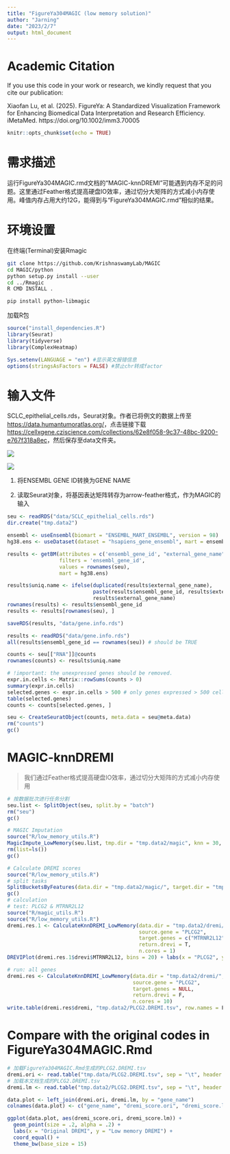 ```yaml
---
title: "FigureYa304MAGIC (low memory solution)"
author: "Jarning"
date: "2023/2/7"
output: html_document
---
```


# Academic Citation
If you use this code in your work or research, we kindly request that you cite our publication:

Xiaofan Lu, et al. (2025). FigureYa: A Standardized Visualization Framework for Enhancing Biomedical Data Interpretation and Research Efficiency. iMetaMed. https://doi.org/10.1002/imm3.70005


```r
knitr::opts_chunk$set(echo = TRUE)
```

# 需求描述

运行FigureYa304MAGIC.rmd文档的“MAGIC-knnDREMI”可能遇到内存不足的问题。这里通过Feather格式提高硬盘IO效率，通过切分大矩阵的方式减小内存使用。峰值内存占用大约12G，能得到与“FigureYa304MAGIC.rmd”相似的结果。

# 环境设置

在终端(Terminal)安装Rmagic

```bash
git clone https://github.com/KrishnaswamyLab/MAGIC
cd MAGIC/python
python setup.py install --user
cd ../Rmagic
R CMD INSTALL .

pip install python-libmagic
```

加载R包

```r
source("install_dependencies.R")
library(Seurat)
library(tidyverse)
library(ComplexHeatmap)

Sys.setenv(LANGUAGE = "en") #显示英文报错信息
options(stringsAsFactors = FALSE) #禁止chr转成factor
```

# 输入文件

SCLC_epithelial_cells.rds，Seurat对象。作者已将例文的数据上传至<https://data.humantumoratlas.org/>，点击链接下载<https://cellxgene.cziscience.com/collections/62e8f058-9c37-48bc-9200-e767f318a8ec>，然后保存至data文件夹。

![](download1.png)

![](download2.png)


1. 将ENSEMBL GENE ID转换为GENE NAME

2. 读取Seurat对象，将基因表达矩阵转存为arrow-feather格式，作为MAGIC的输入

```r
seu <- readRDS("data/SCLC_epithelial_cells.rds")
dir.create("tmp.data2")
```

```r
ensembl <- useEnsembl(biomart = "ENSEMBL_MART_ENSEMBL", version = 98)
hg38.ens <- useDataset(dataset = "hsapiens_gene_ensembl", mart = ensembl, verbose = 98)

results <- getBM(attributes = c('ensembl_gene_id', "external_gene_name", 'gene_biotype', 'chromosome_name'),
                 filters = 'ensembl_gene_id',
                 values = rownames(seu), 
                 mart = hg38.ens)

results$uniq.name <- ifelse(duplicated(results$external_gene_name), 
                            paste(results$ensembl_gene_id, results$external_gene_name, sep = "-"),
                            results$external_gene_name)
rownames(results) <- results$ensembl_gene_id
results <- results[rownames(seu), ]

saveRDS(results, "data/gene.info.rds")
```

```r
results <- readRDS("data/gene.info.rds")
all(results$ensembl_gene_id == rownames(seu)) # should be TRUE

counts <- seu[["RNA"]]@counts
rownames(counts) <- results$uniq.name

# !important: the unexpressed genes should be removed.
expr.in.cells <- Matrix::rowSums(counts > 0)
summary(expr.in.cells)
selected.genes <- expr.in.cells > 500 # only genes expressed > 500 cells were kept.
table(selected.genes)
counts <- counts[selected.genes, ]

seu <- CreateSeuratObject(counts, meta.data = seu@meta.data)
rm("counts")
gc()
```

# MAGIC-knnDREMI

> 我们通过Feather格式提高硬盘IO效率，通过切分大矩阵的方式减小内存使用

```r
# 按数据批次进行任务分割
seu.list <- SplitObject(seu, split.by = "batch")
rm("seu")
gc()

# MAGIC Imputation
source("R/low_memory_utils.R")
MagicImpute_LowMemory(seu.list, tmp.dir = "tmp.data2/magic", knn = 30, t = 3, npca = 56, n.jobs = 4)
rm(list=ls())
gc()

# Calculate DREMI scores
source("R/low_memory_utils.R")
# split tasks
SplitBucketsByFeatures(data.dir = "tmp.data2/magic/", target.dir = "tmp.data2/dremi", n.buckets = 20) # 将矩阵按照基因分割为20个子矩阵
gc()
# calculation
# test: PLCG2 & MTRNR2L12
source("R/magic_utils.R")
source("R/low_memory_utils.R")
dremi.res.1 <- CalculateKnnDREMI_LowMemory(data.dir = "tmp.data2/dremi/", 
                                           source.gene = "PLCG2", 
                                           target.genes = c("MTRNR2L12", "EXD3"), 
                                           return.drevi = T,
                                           n.cores = 1)
DREVIPlot(dremi.res.1$drevi$MTRNR2L12, bins = 20) + labs(x = "PLCG2", y = "MTRNR2L12")

# run: all genes
dremi.res <- CalculateKnnDREMI_LowMemory(data.dir = "tmp.data2/dremi/", 
                                         source.gene = "PLCG2", 
                                         target.genes = NULL, 
                                         return.drevi = F,
                                         n.cores = 10)
write.table(dremi.res$dremi, "tmp.data2/PLCG2.DREMI.tsv", row.names = F, sep = "\t", quote = F)
```

# Compare with the original codes in FigureYa304MAGIC.Rmd

```r
# 加载FigureYa304MAGIC.Rmd生成的PLCG2.DREMI.tsv
dremi.ori <- read.table("tmp.data/PLCG2.DREMI.tsv", sep = "\t", header = T)
# 加载本文档生成的PLCG2.DREMI.tsv
dremi.lm <- read.table("tmp.data2/PLCG2.DREMI.tsv", sep = "\t", header = T)

data.plot <- left_join(dremi.ori, dremi.lm, by = "gene_name")
colnames(data.plot) <- c("gene_name", "dremi_score.ori", "dremi_score.lm")

ggplot(data.plot, aes(dremi_score.ori, dremi_score.lm)) + 
  geom_point(size = .2, alpha = .2) + 
  labs(x = "Original DREMI", y = "Low memory DREMI") + 
  coord_equal() + 
  theme_bw(base_size = 15)
```
